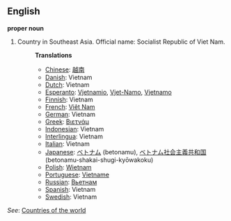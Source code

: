 ==English==

'''proper noun'''

# Country in Southeast Asia. Official name: Socialist Republic of Viet Nam.
#:'''Translations'''
#:*[[Chinese]]: [[越南]]
#:*[[Danish]]: Vietnam
#:*[[Dutch]]: Vietnam
#:*[[Esperanto]]: [[Vjetnamio]], [[Vjet-Namo]], [[Vjetnamo]]
#:*[[Finnish]]: Vietnam
#:*[[French]]: [[Viêt Nam]]
#:*[[German]]: Vietnam
#:*[[Greek]]: [[Βιετνάμ]]
#:*[[Indonesian]]: Vietnam
#:*[[Interlingua]]: Vietnam
#:*[[Italian]]: Vietnam
#:*[[Japanese]]: [[ベトナム]] (betonamu), [[ベトナム]][[社会]][[主義]][[共和国]] (betonamu-shakai-shugi-kyōwakoku)
#:*[[Polish]]: [[Wietnam]]
#:*[[Portuguese]]: [[Vietname]]
#:*[[Russian]]: [[Вьетнам]]
#:*[[Spanish]]: Vietnam
#:*[[Swedish]]: Vietnam

''See'': [[Countries of the world]]